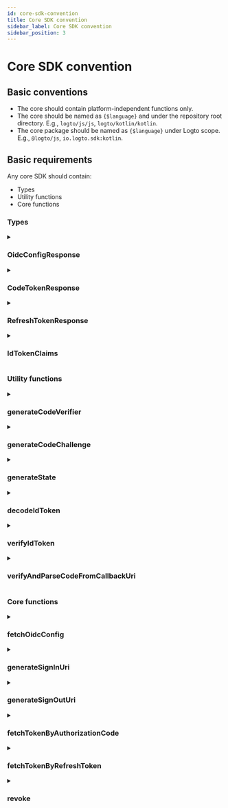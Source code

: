 ```yaml
---
id: core-sdk-convention
title: Core SDK convention
sidebar_label: Core SDK convention
sidebar_position: 3
---
```


# Core SDK convention

## Basic conventions

- The core should contain platform-independent functions only.
- The core should be named as `{$language}` and under the repository root directory. E.g., `logto/js/js`, `logto/kotlin/kotlin`.
- The core package should be named as `{$language}` under Logto scope. E.g., `@logto/js`, `io.logto.sdk:kotlin`.

## Basic requirements

Any core SDK should contain:

- Types
- Utility functions
- Core functions

### Types

<details>
  <summary>

### OidcConfigResponse

</summary>

The configuration of the identity provider, which can be retrieved via `/oidc/.well-known/openid-configuration` API.

**Properties**

| Name                  | Type     |
| --------------------- | -------- |
| authorizationEndpoint | `string` |
| tokenEndpoint         | `string` |
| endSessionEndpoint    | `string` |
| revocationEndpoint    | `string` |
| jwksUri               | `string` |
| issuer                | `string` |

</details>

<details>
  <summary>

### CodeTokenResponse

</summary>

The response data of `/oidc/token` (by authorization code).

**Properties**

| Name         | Type     | Required |
| ------------ | -------- | -------- |
| accessToken  | `string` | ✅       |
| refreshToken | `string` |          |
| idToken      | `string` | ✅       |
| scope        | `string` | ✅       |
| expiresIn    | `number` | ✅       |

</details>

<details>
  <summary>

### RefreshTokenResponse

</summary>

The response data of `/oidc/token` (by refresh token) when refreshing tokens by a refresh token.

**Properties**

| Name         | Type     | Required |
| ------------ | -------- | -------- |
| accessToken  | `string` | ✅       |
| refreshToken | `string` | ✅       |
| idToken      | `string` |          |
| scope        | `string` | ✅       |
| expiresIn    | `number` | ✅       |

</details>

<details>
  <summary>

### IdTokenClaims

</summary>

Claims carried by the id token.

**Properties**

| Name     | Type     | Required |
| -------- | -------- | -------- |
| sub      | `string` | ✅       |
| aud      | `string` | ✅       |
| exp      | `number` | ✅       |
| iat      | `number` | ✅       |
| iss      | `string` | ✅       |
| atHash   | `string` |          |
| username | `string` |          |
| name     | `string` |          |
| avatar   | `string` |          |

</details>

### Utility functions

<details>
  <summary>

### generateCodeVerifier

</summary>

Generate a code verifier.  
The length of the code verifier is hardcoded as 64.  
The return value MUST be encrypted to an URL-safe base64 format string.

**Reference**

- [PKCE](https://oauth.net/2/pkce/)

**Parameters**

None.

**Return Type**

`string`

</details>

<details id="generatecodeverifier">
  <summary>

### generateCodeChallenge

</summary>

Generate a code challenge based on a code verifier.  
This method encrypts the code verifier and returns the result in a URL-safe Base64 format.  
We hardcode the encryption algorithm as `SHA-256` in Logto V1.

**Reference**

- [PKCE](https://oauth.net/2/pkce/)

**Parameters**

| Name         | Type     | Notes                             |
| ------------ | -------- | --------------------------------- |
| codeVerifier | `string` | Generated by generateCodeVerifier |

**Return Type**

`string`

</details>

<details>
  <summary>

### generateState

</summary>

"State" is used to prevent the CSRF attack.  
The length of the "state" is hardcoded as 64.  
The result string to be returned MUST be encrypted to an URL-safe base64 format string.

**Reference**

- [CSRF](https://datatracker.ietf.org/doc/html/rfc6749#section-10.12)

**Parameters**

None.

**Return Type**

`string`

</details>

<details>
  <summary>

### decodeIdToken

</summary>

Decode an ID Token without secret verification.  
Return an `IdTokenClaims` which carries all the token claims in the payload section.

**Parameters**

| Name  | Type     |
| ----- | -------- |
| token | `string` |

**Return Type**

`IdTokenClaims`

**Throws**

- The `token` is not a valid JWT.

</details>

<details>
  <summary>

### verifyIdToken

</summary>

Verify if an ID Token is legal.

**Verify Signing Key**

OIDC supported the JSON Web Key Set.
This function accepts a `JsonWebKeySet` object from a 3rd-party library (jose) for verification.

```json
// JsonWebKeySet example
{
  "keys": [
    {
      "kty": "RSA",
      "use": "sig",
      "kid": "xxxx",
      "e": "xxxx",
      "n": "xxxx"
    }
  ]
}
```

**Verify Claims**

- Verify the `iss` in the ID Token matches the issuer of this token.
- Verify the `aud` (audience) Claim is equal to the client ID.
- Verify that the current time is before the expiry time.
- Verify that the issued at time (`iat`) is not more than +/- 1 minute on the current time.

**Reference**

- [OpenID connect core - ID Token Validation](https://openid.net/specs/openid-connect-core-1_0.html#IDTokenValidation)

**Parameters**

| Name     | Type            |
| -------- | --------------- |
| idToken  | `string`        |
| clientId | `string`        |
| issuer   | `string`        |
| jwks     | `JsonWebKeySet` |

**Return Type**

`void`

**Throws**

- Verify signing key failed
- Verify claims failed

</details>

<details>
  <summary>

### verifyAndParseCodeFromCallbackUri

</summary>

Verify the sign-in callbackUri is legal and return the `code` extracted from callbackUri.

**Verify Callback URI**

- Verify the `callbackUri` should start with `redirectUri`
- Verify there is no `error` in the `callbackUri` (Refer to [Error Response](https://datatracker.ietf.org/doc/html/rfc6749#section-4.1.2.1) in redirect URI).
- Verify the `callbackUri` contains `state`, which should equal to the `state` value you specified in `generateSignInUri`.
- Verify the `callbackUri` contains the parameter value `code`, which you will use when requesting to `/oidc/token` (by refresh token).

**Parameters**

| Name        | Type     |
| ----------- | -------- |
| callbackUri | `string` |
| redirectUri | `string` |
| state       | `string` |

**Return Type**

`string`

**Throws**

- Verifications failed

</details>

### Core functions

<details>
  <summary>

### fetchOidcConfig

</summary>

Return `OidcConfigResponse` by requesting to `/oidc/.well-known/openid-configuration`.

**Parameters**

| Name     | Type     | Notes                     |
| -------- | -------- | ------------------------- |
| endpoint | `string` | The OIDC service endpoint |

**Return Type**

`OidcConfigResponse`

**Throws**

- Fetch failed

</details>

<details>
  <summary>

### generateSignInUri

</summary>

**Parameters**

| Name                  | Type       | Required | Notes                                                             |
| --------------------- | ---------- | -------- | ----------------------------------------------------------------- |
| authorizationEndpoint | `string`   | ✅       |                                                                   |
| clientId              | `string`   | ✅       |                                                                   |
| redirectUri           | `string`   | ✅       |                                                                   |
| codeChallenge         | `string`   | ✅       |                                                                   |
| state                 | `string`   | ✅       |                                                                   |
| scopes                | `string[]` |          | The implementation may vary according to language specifications. |
| resources             | `string[]` |          | The implementation may vary according to language specifications. |
| prompt                | `string`   |          | Default: `consent`.                                               |

The URL will be generated based on `authorizationEndpoint` and contains the following query params:

**Sign-In Url Query Parameters**

| Query Key             | Required | Notes                                                                                                            |
| --------------------- | -------- | ---------------------------------------------------------------------------------------------------------------- |
| client_id             | ✅       |                                                                                                                  |
| redirect_uri          | ✅       |                                                                                                                  |
| code_challenge        | ✅       |                                                                                                                  |
| code_challenge_method | ✅       | Hardcoded as S256.                                                                                               |
| state                 | ✅       |                                                                                                                  |
| scope                 | ✅       | scope always contains openid and offline_access, even the input scope provides a null or empty scope value.      |
| resource              |          | We can add resource to uri more than once, the backend will convert them as a list. e.g. `resource=a&resource=b` |
| response_type         | ✅       | Hardcoded as code.                                                                                               |
| prompt                | ✅       |                                                                                                                  |

**Return Type**

`string`

</details>

<details>
  <summary>

### generateSignOutUri

</summary>

**Parameters**

| Name                  | Type     | Required |
| --------------------- | -------- | -------- |
| endSessionEndpoint    | `string` | ✅       |
| idToken               | `string` | ✅       |
| postLogoutRedirectUri | `string` |          |

The URL to be generated will be based on `endSessionEndpoint` and contain the following query parameters:

**Sign-Out Url Query Parameters**

| Query Key                | Required | Notes                                         |
| ------------------------ | -------- | --------------------------------------------- |
| id_token_hint            | ✅       | the inputed `idToken` parameter               |
| post_logout_redirect_uri |          | the inputed `postLogoutRedirectUri` parameter |

**Return Type**

`string`

</details>

<details>
  <summary>

### fetchTokenByAuthorizationCode

</summary>

Fetch a token (`CodeTokenResponse`) by requesting to `/oidc/token` (by authorization code).

**Parameters**

| Name          | Type     | Required |
| ------------- | -------- | -------- |
| tokenEndpoint | `string` | ✅       |
| code          | `string` | ✅       |
| codeVerifier  | `string` | ✅       |
| clientId      | `string` | ✅       |
| redirectUri   | `string` | ✅       |
| resource      | `string` |          |

**HTTP Request**

- Endpoint: `/oidc/token`
- Method: `POST`
- Content-Type: `application/x-www-form-urlencoded`
- Payload:

| Query Key     | Type                           | Required |
| ------------- | ------------------------------ | -------- |
| grant_type    | `string: 'authorization_code'` | ✅       |
| code          | `string`                       | ✅       |
| code_verifier | `string`                       | ✅       |
| client_id     | `string`                       | ✅       |
| redirect_uri  | `string`                       | ✅       |
| resource      | `string`                       |          |

**Return Type**

`CodeTokenResponse`

**Throws**

- Fetch failed

</details>

<details>
  <summary>

### fetchTokenByRefreshToken

</summary>

Fetch a token (`RefreshTokenTokenResponse`) via `/oidc/token` (by refresh token).

**Parameters**

| Name          | Type       | Required |
| ------------- | ---------- | -------- |
| tokenEndpoint | `string`   | ✅       |
| clientId      | `string`   | ✅       |
| refreshToken  | `string`   | ✅       |
| resource      | `string`   |          |
| scopes        | `string[]` |          |

**HTTP Request**

- Endpoint: `/oidc/token`
- Method: `POST`
- Content-Type: `application/x-www-form-urlencoded`
- Payload:

| Query Key     | Type                      | Required | Notes                                                                   |
| ------------- | ------------------------- | -------- | ----------------------------------------------------------------------- |
| grant_type    | `string: 'refresh_token'` | ✅       |                                                                         |
| refresh_token | `string`                  | ✅       |                                                                         |
| client_id     | `string`                  | ✅       |                                                                         |
| resource      | `string`                  |          |                                                                         |
| scope         | `string`                  |          | we join the `scopes` values with space to construct this `scope` string |

**Return Type**

`RefreshTokenTokenResponse`

**Throws**

- Fetch failed

</details>

<details>
  <summary>

### revoke

</summary>

Request to `/oidc/token/revocation` API to notify the authorization server that a previously obtained refresh or access token is no longer needed.

**Parameters**

| Name               | Type     | Notes               |
| ------------------ | -------- | ------------------- |
| revocationEndpoint | `string` |                     |
| clientId           | `string` |                     |
| token              | `string` | token to be revoked |

**HTTP Request**

- Endpoint: `/oidc/token/revocation`
- Method: `POST`
- Content-Type: `application/x-www-form-urlencoded`
- Payload:

| Query Key | Type     |
| --------- | -------- |
| client_id | `string` |
| token     | `string` |

**Return Type**

`void`

**Throws**

- Revoke failed

</details>
